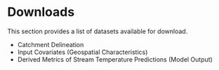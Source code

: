 # Downloads

This section provides a list of datasets available for download.

- Catchment Delineation
- Input Covariates (Geospatial Characteristics)
- Derived Metrics of Stream Temperature Predictions (Model Output)
